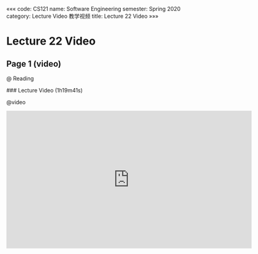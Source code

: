 «««
code: CS121
name: Software Engineering
semester: Spring 2020
category: Lecture Video 教学视频
title: Lecture 22 Video
»»»

# Lecture 22 Video

## Page 1 (video)

@ Reading

<div class="markdown-body">
### Lecture Video (1h19m41s)
</div>

@video

<iframe src="https://watchsb.com/e/rj3mzmlmiq17.html" frameborder=0 marginwidth=0 marginheight=0 scrolling=no width=640 height=360 allowfullscreen></iframe>


